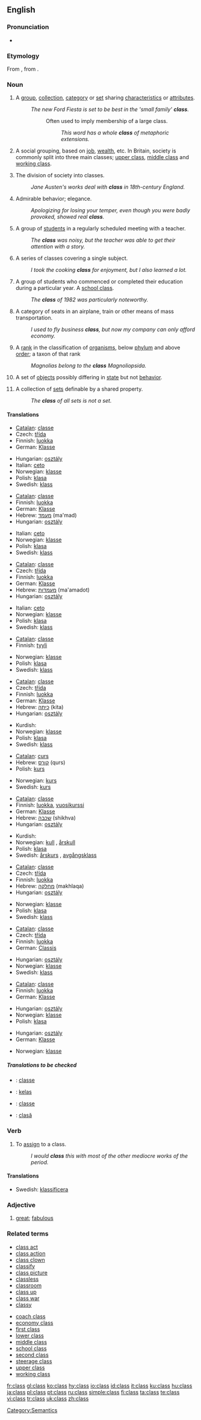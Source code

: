 ==English==
{{wikipedia}}
{{rank|greatly|floor|example|983|class|century|sorry|share}}

===Pronunciation===
*{{audio|en-us-class.ogg|Audio (US)}}
*:{{rhymes|ɑːs}}

===Etymology===
From {{F.}} {{term|classe|lang=fr}}, from {{L.}} {{term|classis|lang=la}}.

===Noun===
{{en-noun|es|-}}

# {{countable}} A [[group]], [[collection]], [[category]] or [[set]] sharing [[characteristic]]s or [[attribute]]s.
#: ''The new Ford Fiesta is set to be best in the 'small family' '''class'''.''
#::Often used to imply membership of a large class.
#::: ''This word has a whole '''class''' of metaphoric extensions.''
# {{countable}} A social grouping, based on [[job]], [[wealth]], etc. In Britain, society is commonly split into three main classes; [[upper class]], [[middle class]] and [[working class]].
# {{uncountable}} The division of society into classes.
#: ''Jane Austen's works deal with '''class''' in 18th-century England.''
# {{uncountable}} Admirable behavior; elegance.
#: ''Apologizing for losing your temper, even though you were badly provoked, showed real '''class'''.''
# {{context|countable|and|uncountable}} A group of [[student]]s in a regularly scheduled meeting with a teacher.
#: ''The '''class''' was noisy, but the teacher was able to get their attention with a story.''
# A series of classes covering a single subject.
#: ''I took the cooking '''class''' for enjoyment, but I also learned a lot.''
# {{countable}} A group of students who commenced or completed their education during a particular year. A [[school class]].
#: ''The '''class''' of 1982 was particularly noteworthy.''
# {{countable}} A category of seats in an airplane, train or other means of mass transportation.
#: ''I used to fly business '''class''', but now my company can only afford economy.''
# {{context|biology|taxonomy|countable}} A [[rank]] in the classification of [[organism]]s, below [[phylum]] and above [[order]]; a taxon of that rank
#: ''Magnolias belong to the '''class''' Magnoliopsida.''
# {{computing}} A set of [[object]]s possibly differing in [[state]] but not [[behavior]].
# {{math}} A collection of [[set]]s definable by a shared property.
#: ''The '''class''' of all sets is not a set.''

====Translations====
{{trans-top|a group, collection, category or set sharing characteristics or attributes}}
*[[Catalan]]: [[classe]] {{f}}
*Czech: [[třída]] {{f}}
*Finnish: [[luokka]]
*German: [[Klasse]] {{f}}
{{trans-mid}}
*Hungarian: [[osztály]]
*Italian: [[ceto]] {{m}}
*Norwegian: [[klasse]] {{mf}}
*Polish: [[klasa]] {{f}}
*Swedish: [[klass]] {{c}}
{{trans-bottom}}

{{trans-top|a social grouping, based on job, wealth, etc.}}
*[[Catalan]]: [[classe]] {{f}}
*Finnish: [[luokka]]
*German: [[Klasse]] {{f}}
*Hebrew: [[מעמד]] (ma'mad) {{m}}
*Hungarian: [[osztály]]
{{trans-mid}}
*Italian: [[ceto]] {{m}}
*Norwegian: [[klasse]] {{mf}}
*Polish: [[klasa]] {{f}}
*Swedish: [[klass]] {{c}}
{{trans-bottom}}

{{trans-top|the division of society into classes}}
*[[Catalan]]: [[classe]] {{f}}
*Czech: [[třída]] {{f}}
*Finnish: [[luokka]]
*German: [[Klasse]] {{f}}
*Hebrew: [[מעמדות]] (ma'amadot) {{m}} {{p}}
*Hungarian: [[osztály]]
{{trans-mid}}
*Italian: [[ceto]] {{m}}
*Norwegian: [[klasse]] {{mf}}
*Polish: [[klasa]] {{f}}
*Swedish: [[klass]] {{c}}
{{trans-bottom}}

{{trans-top|admirable behavior; elegance}}
*[[Catalan]]: [[classe]] {{f}}
*Finnish: [[tyyli]]
{{trans-mid}}
*Norwegian: [[klasse]] {{mf}}
*Polish: [[klasa]] {{f}}
*Swedish: [[klass]] {{c}}
{{trans-bottom}}

{{trans-top|a group of students in a regularly scheduled meeting with a teacher}}
*[[Catalan]]: [[classe]] {{f}}
*Czech: [[třída]] {{f}}
*Finnish: [[luokka]]
*German: [[Klasse]] {{f}}
*Hebrew: [[כיתה]] (kita) {{f}}
*Hungarian: [[osztály]]
{{trans-mid}}
*Kurdish: {{KUchar|[[پۆل]]}}
*Norwegian: [[klasse]] {{mf}}
*Polish: [[klasa]] {{f}}
*Swedish: [[klass]] {{c}}
{{trans-bottom}}

{{trans-top|a series of classes covering a single subject}}
*[[Catalan]]: [[curs]] {{m}}
*Hebrew: [[קורס]] (qurs) {{m}}
*Polish: [[kurs]]
{{trans-mid}}
*Norwegian: [[kurs]] {{n}}
*Swedish: [[kurs]] {{c}}
{{trans-bottom}}

{{trans-top|a group of students who commenced or completed their education during a particular year}}
*[[Catalan]]: [[classe]] {{f}}
*Finnish: [[luokka]], [[vuosikurssi]]
*German: [[Klasse]] {{f}}
*Hebrew: [[שכבה]] (shikhva) {{f}}
*Hungarian: [[osztály]]
{{trans-mid}}
*Kurdish: {{KUchar|[[پۆل]]}}
*Norwegian: [[kull]] {{n}}, [[årskull]] {{n}}
*Polish: [[klasa]] {{f}}
*Swedish: [[årskurs]] {{c}}, [[avgångsklass]] {{c}}
{{trans-bottom}}

{{trans-top|a category of seats in an airplane, train or other means of mass transportation}}
*[[Catalan]]: [[classe]] {{f}}
*Czech: [[třída]] {{f}}
*Finnish: [[luokka]]
*Hebrew: [[מחלקה]] (makhlaqa) {{f}}
*Hungarian: [[osztály]]
{{trans-mid}}
*Norwegian: [[klasse]] {{mf}}
*Polish: [[klasa]] {{f}}
*Swedish: [[klass]] {{c}}
{{trans-bottom}}

{{trans-top|the classification below Phylum and above Order}}
*[[Catalan]]: [[classe]] {{f}}
*Czech: [[třída]] {{f}}
*Finnish: [[luokka]]
*German: [[Classis]] {{f}}
{{trans-mid}}
*Hungarian: [[osztály]]
*Norwegian: [[klasse]] {{mf}}
*Swedish: [[klass]] {{c}}
{{trans-bottom}}

{{trans-top|a set of objects possibly differing in state but not behavior}}
*[[Catalan]]: [[classe]] {{f}}
*Finnish: [[luokka]]
*German: [[Klasse]] {{f}}
{{trans-mid}}
*Hungarian: [[osztály]]
*Norwegian: [[klasse]] {{mf}}
*Polish: [[klasa]] {{f}}
{{trans-bottom}}

{{trans-top|a collection of sets definable by a shared property}}
*Hungarian: [[osztály]]
*German: [[Klasse]] {{f}}
{{trans-mid}}
*Norwegian: [[klasse]] {{mf}}
{{trans-bottom}}

=====Translations to be checked=====
{{checktrans}}
*{{ttbc|Interlingua}}: [[classe]]
*{{ttbc|Indonesian}}: [[kelas]]
*{{ttbc|Portuguese}}: [[classe]]
*{{ttbc|Romanian}}: [[clasă]] {{f}}

===Verb===
{{en-verb|classes|classing|classed}}

# {{transitive}} To [[assign]] to a class.
#: ''I would '''class''' this with most of the other mediocre works of the period.''

====Translations====
{{trans-top|to assign to a class}}
{{trans-mid}}
*Swedish: [[klassificera]]
{{trans-bottom}}

===Adjective===
{{en-adj|-}}

# {{context|UK|slang}} [[great]]; [[fabulous]]

===Related terms===
{{rel-top|related terms}}
*[[class act]]
*[[class action]]
*[[class clown]]
*[[classify]]
*[[class picture]]
*[[classless]]
*[[classroom]]
*[[class up]]
*[[class war]]
*[[classy]]
{{rel-mid}}
*[[coach class]]
*[[economy class]]
*[[first class]]
*[[lower class]]
*[[middle class]]
*[[school class]]
*[[second class]]
*[[steerage class]]
*[[upper class]]
*[[working class]]
{{rel-bottom}}

[[Category:Semantics]]

[[fr:class]]
[[gl:class]]
[[ko:class]]
[[hy:class]]
[[io:class]]
[[id:class]]
[[it:class]]
[[ku:class]]
[[hu:class]]
[[ja:class]]
[[pl:class]]
[[pt:class]]
[[ru:class]]
[[simple:class]]
[[fi:class]]
[[ta:class]]
[[te:class]]
[[vi:class]]
[[tr:class]]
[[uk:class]]
[[zh:class]]